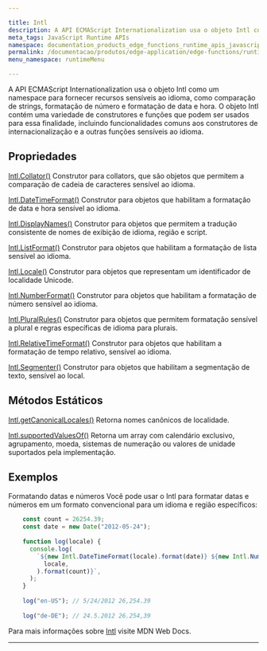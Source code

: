 ```yaml
---

title: Intl
description: A API ECMAScript Internationalization usa o objeto Intl como um namespace para fornecer recursos sensíveis ao idioma, como comparação de strings, formatação de número e formatação de data e hora. O objeto Intl contém uma variedade de construtores e funções que podem ser usados para essa finalidade, incluindo funcionalidades comuns aos construtores de internacionalização e a outras funções sensíveis ao idioma.
meta_tags: JavaScript Runtime APIs
namespace: documentation_products_edge_functions_runtime_apis_javascript_intl
permalink: /documentacao/produtos/edge-application/edge-functions/runtime-apis/javascript/intl/
menu_namespace: runtimeMenu

---
```


A API ECMAScript Internationalization usa o objeto Intl como um namespace para fornecer recursos sensíveis ao idioma, como comparação de strings, formatação de número e formatação de data e hora. O objeto Intl contém uma variedade de construtores e funções que podem ser usados para essa finalidade, incluindo funcionalidades comuns aos construtores de internacionalização e a outras funções sensíveis ao idioma.

## Propriedades

[Intl.Collator()](https://developer.mozilla.org/en-US/docs/Web/JavaScript/Reference/Global_Objects/Intl/Collator/Collator)
Construtor para collators, que são objetos que permitem a comparação de cadeia de caracteres sensível ao idioma.

[Intl.DateTimeFormat()](https://developer.mozilla.org/en-US/docs/Web/JavaScript/Reference/Global_Objects/Intl/DateTimeFormat/DateTimeFormat)
Construtor para objetos que habilitam a formatação de data e hora sensível ao idioma.

[Intl.DisplayNames()](https://developer.mozilla.org/en-US/docs/Web/JavaScript/Reference/Global_Objects/Intl/DisplayNames/DisplayNames)
Construtor para objetos que permitem a tradução consistente de nomes de exibição de idioma, região e script.

[Intl.ListFormat()](https://developer.mozilla.org/en-US/docs/Web/JavaScript/Reference/Global_Objects/Intl/ListFormat/ListFormat)
Construtor para objetos que habilitam a formatação de lista sensível ao idioma.

[Intl.Locale()](https://developer.mozilla.org/en-US/docs/Web/JavaScript/Reference/Global_Objects/Intl/Locale/Locale)
Construtor para objetos que representam um identificador de localidade Unicode.

[Intl.NumberFormat()](https://developer.mozilla.org/en-US/docs/Web/JavaScript/Reference/Global_Objects/Intl/NumberFormat/NumberFormat)
Construtor para objetos que habilitam a formatação de número sensível ao idioma.

[Intl.PluralRules()](https://developer.mozilla.org/en-US/docs/Web/JavaScript/Reference/Global_Objects/Intl/PluralRules/PluralRules)
Construtor para objetos que permitem formatação sensível a plural e regras específicas de idioma para plurais.

[Intl.RelativeTimeFormat()](https://developer.mozilla.org/en-US/docs/Web/JavaScript/Reference/Global_Objects/Intl/RelativeTimeFormat/RelativeTimeFormat)
Construtor para objetos que habilitam a formatação de tempo relativo, sensível ao idioma.

[Intl.Segmenter()](https://developer.mozilla.org/en-US/docs/Web/JavaScript/Reference/Global_Objects/Intl/Segmenter/Segmenter)
Construtor para objetos que habilitam a segmentação de texto, sensível ao local.

## Métodos Estáticos

[Intl.getCanonicalLocales()](https://developer.mozilla.org/en-US/docs/Web/JavaScript/Reference/Global_Objects/Intl/getCanonicalLocales)
Retorna nomes canônicos de localidade.

[Intl.supportedValuesOf()](https://developer.mozilla.org/en-US/docs/Web/JavaScript/Reference/Global_Objects/Intl/supportedValuesOf)
Retorna um array com calendário exclusivo, agrupamento, moeda, sistemas de numeração ou valores de unidade suportados pela implementação.

## Exemplos

Formatando datas e números
Você pode usar o Intl para formatar datas e números em um formato convencional para um idioma e região específicos:

```js
    const count = 26254.39;
    const date = new Date("2012-05-24");
    
    function log(locale) {
      console.log(
        `${new Intl.DateTimeFormat(locale).format(date)} ${new Intl.NumberFormat(
          locale,
        ).format(count)}`,
      );
    }
    
    log("en-US"); // 5/24/2012 26,254.39
    
    log("de-DE"); // 24.5.2012 26.254,39
```

Para mais informações sobre [Intl](https://developer.mozilla.org/en-US/docs/Web/JavaScript/Reference/Global_Objects/Intl) visite MDN Web Docs.





---

